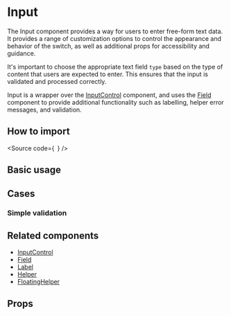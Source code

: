 

<Meta of={Stories} />

# Input

The Input component provides a way for users to enter free-form text data. It
provides a range of customization options to control the appearance and behavior
of the switch, as well as additional props for accessibility and guidance.

It's important to choose the appropriate text field `type` based on the type of
content that users are expected to enter.
This ensures that the input is validated and processed correctly.

Input is a wrapper over the
[InputControl](?path=/docs/components-core-form-inputcontrol--docs) component,
and uses the [Field](?path=/docs/components-core-form-field--docs) component to
provide additional functionality such as labelling, helper error messages, and
validation.

## How to import

<Source
  code={`
`}
/>

## Basic usage

<Canvas of={Stories.Base} />

## Cases

### Simple validation

<Canvas of={Stories.SimpleValidation} />

## Related components

- [InputControl](?path=/docs/components-core-form-inputcontrol--docs)
- [Field](/?path=/docs/components-form-field--docs)
- [Label](?path=/docs/components-form-label--docs)
- [Helper](?path=/docs/components-feedback-helper--docs)
- [FloatingHelper](?path=/docs/components-feedback-floatinghelper--docs)

## Props

<ArgTypes of={Stories} />
